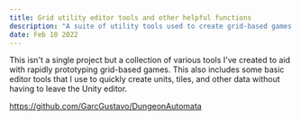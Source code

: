 ---
title: Grid utility editor tools and other helpful functions
description: "A suite of utility tools used to create grid-based games."
date: Feb 10 2022
---

This isn't a single project but a collection of various tools I've created to aid with rapidly prototyping grid-based games. 
This also includes some basic editor tools that I use to quickly create units, tiles, and other data without having to leave the Unity editor.

https://github.com/GarcGustavo/DungeonAutomata